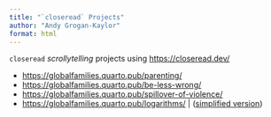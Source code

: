 ```yaml
---
title: "`closeread` Projects"
author: "Andy Grogan-Kaylor"
format: html
---
```


`closeread` *scrollytelling* projects using [https://closeread.dev/](https://closeread.dev/)

* [https://globalfamilies.quarto.pub/parenting/](https://globalfamilies.quarto.pub/parenting/)
* [https://globalfamilies.quarto.pub/be-less-wrong/](https://globalfamilies.quarto.pub/be-less-wrong/)
* [https://globalfamilies.quarto.pub/spillover-of-violence/](https://globalfamilies.quarto.pub/spillover-of-violence/)
* [https://globalfamilies.quarto.pub/logarithms/](https://globalfamilies.quarto.pub/logarithms/) | ([simplified version](https://globalfamilies.quarto.pub/logarithms-simple/))





